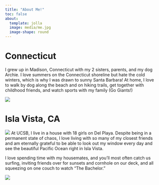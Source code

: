 ```yaml
---
title: "About Me!"
toc: false
about: 
  template: jolla
  image: media/me.jpg
  image-shape: round
---
```


# Connecticut
I grew up in Madison, Connecticut with my 2 sisters, parents, and my dog Archie. I love summers on the Connecticut shoreline but hate the cold winters, which is why I was drawn to sunny Santa Barbara! At home, I love to walk by dog along the beach and on hiking trails, get together with childhood friends, and watch sports with my family (Go Giants!)

![](media/fam.jpg)


# Isla Vista, CA 
![](media/99.jpg)
At UCSB, I live in a house with 18 girls on Del Playa. Despite being in a permanent state of chaos, I love living with so many of my closest friends and am eternally grateful to be able to look out my window every day and see the beautiful Pacific Ocean right in Isla Vista. 

I love spending time with my housemates, and you'll most often catch us surfing, inviting friends over for sunsets and cornhole on our deck, and all squeezing on one couch to watch "The Bachelor."

![](media/dino.jpg)